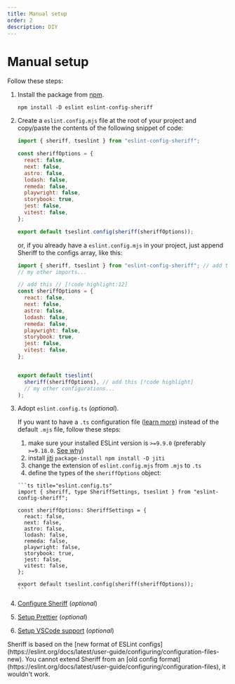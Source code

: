 ```yaml
---
title: Manual setup
order: 2
description: DIY
---
```



# Manual setup

Follow these steps:

<Steps>

1.  Install the package from [npm](https://www.npmjs.com/package/eslint-config-sheriff).

    ```package-install
    npm install -D eslint eslint-config-sheriff
    ```

2.  Create a `eslint.config.mjs` file at the root of your project and copy/paste the contents of the following snippet of code:

    ```js title="eslint.config.mjs"
    import { sheriff, tseslint } from "eslint-config-sheriff";

    const sheriffOptions = {
      react: false,
      next: false,
      astro: false,
      lodash: false,
      remeda: false,
      playwright: false,
      storybook: true,
      jest: false,
      vitest: false,
    };

    export default tseslint.config(sheriff(sheriffOptions));
    ```

    or, if you already have a `eslint.config.mjs` in your project, just append Sheriff to the configs array, like this:

    ```js title="eslint.config.mjs"
    import { sheriff, tseslint } from "eslint-config-sheriff"; // add this [!code highlight]
    // my other imports...

    // add this // [!code highlight:12]
    const sheriffOptions = {
      react: false,
      next: false,
      astro: false,
      lodash: false,
      remeda: false,
      playwright: false,
      storybook: true,
      jest: false,
      vitest: false,
    };


    export default tseslint(
      sheriff(sheriffOptions), // add this [!code highlight]
      // my other configurations...
    );
    ```

3.  Adopt `eslint.config.ts` (_optional_).

    If you want to have a `.ts` configuration file ([learn more](/docs/typescript-support/eslint-config-ts)) instead of the default `.mjs` file, follow these steps:

      1. make sure your installed ESLint version is `>=9.9.0` (preferably `>=9.18.0`. [See why](/docs/vscode-support#eslintconfigts-support))
      2. install [jiti](https://github.com/unjs/jiti)
        ```package-install
        npm install -D jiti
        ```
      3. change the extension of `eslint.config.mjs` from `.mjs` to `.ts`
      4. define the types of the `sheriffOptions` object:

        ```ts title="eslint.config.ts"
        import { sheriff, type SheriffSettings, tseslint } from "eslint-config-sheriff";

        const sheriffOptions: SheriffSettings = {
          react: false,
          next: false,
          astro: false,
          lodash: false,
          remeda: false,
          playwright: false,
          storybook: true,
          jest: false,
          vitest: false,
        };

        export default tseslint.config(sheriff(sheriffOptions));
        ```

4.  [Configure Sheriff](/docs/configuration) (_optional_)
5.  [Setup Prettier](/docs/prettier-support#setup) (_optional_)
6.  [Setup VSCode support](/docs/vscode-support) (_optional_)

</Steps>

<Callout type="warn" title="Warning">
  Sheriff is based on the [new format of ESLint configs](https://eslint.org/docs/latest/user-guide/configuring/configuration-files-new). You cannot extend Sheriff from an [old config format](https://eslint.org/docs/latest/user-guide/configuring/configuration-files), it wouldn't work.
</Callout>
